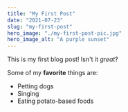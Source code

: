 ```yaml
---
title: "My First Post"
date: "2021-07-23"
slug: "my-first-post"
hero_image: "./my-first-post-pic.jpg"
hero_image_alt: "A purple sunset"
---
```


This is my first blog post! Isn't it *great*?

Some of my **favorite** things are:

* Petting dogs
* Singing
* Eating potato-based foods